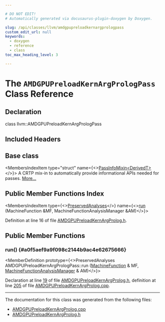 ```yaml
---

# DO NOT EDIT!
# Automatically generated via docusaurus-plugin-doxygen by Doxygen.

slug: /api/classes/llvm/amdgpupreloadkernargprologpass
custom_edit_url: null
keywords:
  - doxygen
  - reference
  - class
toc_max_heading_level: 3

---
```





# The `AMDGPUPreloadKernArgPrologPass` Class Reference

<DoxygenPage pluginConfig={pluginConfig}>



## Declaration

<CodeBlock>class llvm::AMDGPUPreloadKernArgPrologPass</CodeBlock>

## Included Headers

<IncludesList>
<IncludesListItem
  filePath="Target/AMDGPU/AMDGPUPreloadKernArgProlog.h"
  permalink="/docs/api/files/lib/lib/target/lib/target/amdgpu/amdgpupreloadkernargprolog-h"
  isLocal="true" />
</IncludesList>

## Base class

<MembersIndex>

<MembersIndexItem
  type="struct"
  name={<><a href="/docs/api/structs/llvm/passinfomixin">PassInfoMixin&lt;DerivedT&gt;</a></>}>
A CRTP mix-in to automatically provide informational APIs needed for passes. <a href="/docs/api/structs/llvm/passinfomixin/#details">More...</a>
</MembersIndexItem>

</MembersIndex>

## Public Member Functions Index

<MembersIndex>

<MembersIndexItem
  type={<><a href="/docs/api/classes/llvm/preservedanalyses">PreservedAnalyses</a></>}
  name={<><a href="#a0f5aef9a9f098c2144b9ac4e62675666">run</a> (MachineFunction &amp;MF, MachineFunctionAnalysisManager &amp;AM)</>}>
</MembersIndexItem>

</MembersIndex>


Definition at line 16 of file <a href="/docs/api/files/lib/lib/target/lib/target/amdgpu/amdgpupreloadkernargprolog-h">AMDGPUPreloadKernArgProlog.h</a>.

<SectionDefinition>

## Public Member Functions

### run() {#a0f5aef9a9f098c2144b9ac4e62675666}

<MemberDefinition
  prototype={<>PreservedAnalyses AMDGPUPreloadKernArgPrologPass::run (<a href="/docs/api/classes/llvm/machinefunction">MachineFunction</a> &amp; MF, <a href="/docs/api/namespaces/llvm/#a064825a8817522ca733ac413a7122d36">MachineFunctionAnalysisManager</a> &amp; AM)</>}>

Declaration at line <a href="/docs/api/files/lib/lib/target/lib/target/amdgpu/amdgpupreloadkernargprolog-h/#l00019">19</a> of file <a href="/docs/api/files/lib/lib/target/lib/target/amdgpu/amdgpupreloadkernargprolog-h">AMDGPUPreloadKernArgProlog.h</a>, definition at line <a href="/docs/api/files/lib/lib/target/lib/target/amdgpu/amdgpupreloadkernargprolog-cpp/#l00205">205</a> of file <a href="/docs/api/files/lib/lib/target/lib/target/amdgpu/amdgpupreloadkernargprolog-cpp">AMDGPUPreloadKernArgProlog.cpp</a>.
</MemberDefinition>

</SectionDefinition>

<hr/>

The documentation for this class was generated from the following files:

<ul>
<li><a href="/docs/api/files/lib/lib/target/lib/target/amdgpu/amdgpupreloadkernargprolog-cpp">AMDGPUPreloadKernArgProlog.cpp</a></li>
<li><a href="/docs/api/files/lib/lib/target/lib/target/amdgpu/amdgpupreloadkernargprolog-h">AMDGPUPreloadKernArgProlog.h</a></li>
</ul>

</DoxygenPage>
